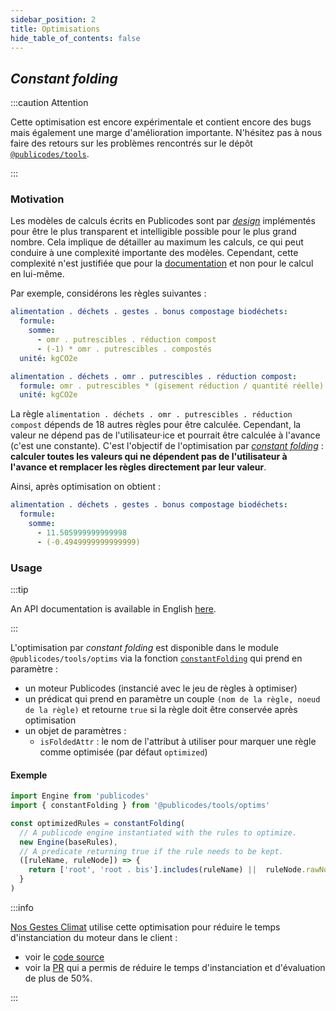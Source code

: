 ```yaml
---
sidebar_position: 2
title: Optimisations
hide_table_of_contents: false
---
```


## _Constant folding_

:::caution Attention

Cette optimisation est encore expérimentale et contient encore des bugs mais
également une marge d'amélioration importante. N'hésitez pas à nous faire des
retours sur les problèmes rencontrés sur le dépôt
[`@publicodes/tools`](https://github.com/publicodes/tools/issues).

:::

### Motivation

Les modèles de calculs écrits en Publicodes sont par
[_design_](../pourquoi-publicodes/standard-modeles-ouverts#document%C3%A9s-sourc%C3%A9s)
implémentés pour être le plus transparent et intelligible possible pour le plus
grand nombre.
Cela implique de détailler au maximum les calculs, ce qui peut conduire à une
complexité importante des modèles. Cependant, cette complexité n'est justifiée
que pour la [documentation](../api/react-ui) et non pour le calcul en lui-même.

Par exemple, considérons les règles suivantes :

```yaml title="nosgestesclimat/data/alimentation/déchets.publicodes"
alimentation . déchets . gestes . bonus compostage biodéchets:
  formule:
    somme:
      - omr . putrescibles . réduction compost
      - (-1) * omr . putrescibles . compostés
  unité: kgCO2e

alimentation . déchets . omr . putrescibles . réduction compost:
  formule: omr . putrescibles * (gisement réduction / quantité réelle)
  unité: kgCO2e
```

La règle `alimentation . déchets . omr . putrescibles . réduction compost`
dépends de 18 autres règles pour être calculée. Cependant, la valeur ne dépend
pas de l'utilisateur·ice et pourrait être calculée à l'avance (c'est une constante).
C'est l'objectif de l'optimisation par [_constant
folding_](https://en.wikipedia.org/wiki/Constant_folding) : **calculer toutes les
valeurs qui ne dépendent pas de l'utilisateur à l'avance et remplacer les règles
directement par leur valeur**.

Ainsi, après optimisation on obtient :

```yaml
alimentation . déchets . gestes . bonus compostage biodéchets:
  formule:
    somme:
      - 11.505999999999998
      - (-0.4949999999999999)
```

### Usage

:::tip

An API documentation is available in English [here](https://publicodes.github.io/tools/modules/optims.html).

:::

L'optimisation par _constant folding_ est disponible dans le module
`@publicodes/tools/optims` via la fonction
[`constantFolding`](https://publicodes.github.io/tools/functions/optims.constantFolding.html)
qui prend en paramètre :

- un moteur Publicodes (instancié avec le jeu de règles à optimiser)
- un prédicat qui prend en paramètre un couple `(nom de la règle, noeud de la
  règle)` et retourne `true` si la règle doit être conservée après optimisation
- un objet de paramètres :
  - `isFoldedAttr` : le nom de l'attribut à utiliser pour marquer une règle
    comme optimisée (par défaut `optimized`)

#### Exemple

```typescript
import Engine from 'publicodes'
import { constantFolding } from '@publicodes/tools/optims'

const optimizedRules = constantFolding(
  // A publicode engine instantiated with the rules to optimize.
  new Engine(baseRules),
  // A predicate returning true if the rule needs to be kept.
  ([ruleName, ruleNode]) => {
    return ['root', 'root . bis'].includes(ruleName) ||  ruleNode.rawNode['to keep']
  }
)
```

:::info

[Nos Gestes Climat](https://nosgestesclimat.fr) utilise cette optimisation pour
réduire le temps d'instanciation du moteur dans le client :

- voir le [code
  source](https://github.com/incubateur-ademe/nosgestesclimat/blob/59b02d4576851bd4d7688a52ea3f54e6a0156840/scripts/modelOptim.mjs#L12-L45)
- voir la [PR](https://github.com/incubateur-ademe/nosgestesclimat/pull/1697)
  qui a permis de réduire le temps d'instanciation et d'évaluation de plus de
  50%.

:::
